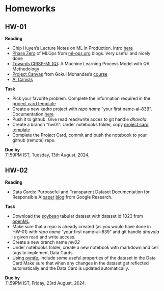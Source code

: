 # Homeworks {.unnumbered}

## HW-01 {#sec-hw-01}

**Reading**

- Chip Huyen's Lecture Notes on ML in Production. Intro [here](https://docs.google.com/document/d/1C3dlLmFdYHJmACVkz99lSTUPF4XQbWb_Ah7mPE12Igo/edit#heading=h.a8w2b79yy875)
- [Phase Zero](https://ml-ops.org/content/phase-zero) of MLOps from [ml-ops.org](https://ml-ops.org) blogs. Very useful and nicely done
- [Towards CRISP-ML(Q)](https://arxiv.org/pdf/2003.05155): A Machine Learning Process Model  with QA Methodology
- [Project Canvas](https://madewithml.com/courses/mlops/product-design/#template) from Gokul Mohandas's [course](https://github.com/GokuMohandas/mlops-course)
- [AI Canvas](https://hbr.org/2018/04/a-simple-tool-to-start-making-decisions-with-the-help-of-ai)

**Task**

- Pick your favorite problem. Complete the information required in the [project card template](./resources/project-card.ipynb)
- Create a new kedro project with _repo name_ "your first name-ai-839". Documentation [here](https://docs.kedro.org/en/stable/get_started/new_project.html)
- Push it to github. Give read read/write acces to git handle _dhavala_
- Create a branch "hw01". Under notebooks folder, copy  [project card template](./resources/project-card.ipynb)
- Complete the Project Card, commit and push the notebook to your github (remote) repo.

**Due by** \
11.59PM IST, Tuesday, 13th August, 2024.


## HW-02 {#sec-hw-02}

**Reading**

- Data Cards: Purposeful and Transparent Dataset Documentation for Responsible AI[paper](https://arxiv.org/abs/2204.01075) [blog](https://research.google/blog/the-data-cards-playbook-a-toolkit-for-transparency-in-dataset-documentation/) from Google Research.

**Task**

- Download the [soybean](https://www.openml.org/search?type=data&status=active&id=1023) tabular dataset with dataset id 1023 from [openML](https://www.openml.org/search?type=data&status=active). 
- Make sure that a repo is already created (as you would have done in HW-01) with _repo name_ "your first name-ai-839" and git handle _dhavala_ is given read and write access.  
- Create a new branch name _hw02_
- Under notebooks folder, create a new notebook with markdown and cell tags to implement Data Cards.
- Using [pymfe](https://github.com/ealcobaca/pymfe), include some useful properties of the dataset in the Data Card Make sure that when any changes in the dataset get reflected automatically and the Data Card is updated automatically.

**Due by** \
11.59PM IST, Friday, 23rd August, 2024.